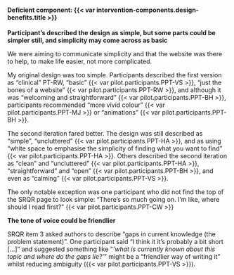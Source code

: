 #### Deficient component: {{< var intervention-components.design-benefits.title >}}

**Participant's described the design as simple, but some parts could be simpler still, and simplicity may come across as basic**

We were aiming to communicate simplicity and that the website was there to help, to make life easier, not more complicated. 

My original design was too simple. Participants described the first version as "clinical" PT-RW, "basic" {{< var pilot.participants.PPT-VS >}}, "just the bones of a website" {{< var pilot.participants.PPT-RW >}}, and although it was "welcoming and straightforward" {{< var pilot.participants.PPT-BH >}}, participants recommended "more vivid colour" {{< var pilot.participants.PPT-MJ >}} or "animations" {{< var pilot.participants.PPT-BH >}}.

The second iteration fared better. The design was still described as "simple", "uncluttered" {{< var pilot.participants.PPT-HA >}}, and as using "white space to emphasise the simplicity of finding what you want to find" {{< var pilot.participants.PPT-HA >}}. Others described the second iteration as "clean" and "uncluttered" {{< var pilot.participants.PPT-HA >}}, "straightforward" and "open" {{< var pilot.participants.PPT-BH >}}, and even as "calming" {{< var pilot.participants.PPT-VS >}}.

The only notable exception was one participant who did not find the top of the SRQR page to look simple: "There's so much going on.
I'm like, where should I read first?" {{< var pilot.participants.PPT-CW >}}

**The tone of voice could be friendlier**

SRQR item 3 asked authors to describe "gaps in current knowledge (the problem statement)". One participant said "I think it it's probably a bit short [...]" and suggested something like  "_'what is currently known about this topic and where do the gaps lie?'_" might be a "friendlier way of writing it" whilst reducing ambiguity ({{< var pilot.participants.PPT-VS >}}).

